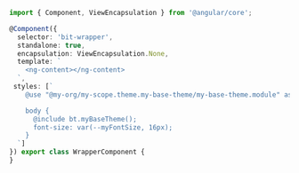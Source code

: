 ```ts
import { Component, ViewEncapsulation } from '@angular/core';

@Component({
  selector: 'bit-wrapper',
  standalone: true,
  encapsulation: ViewEncapsulation.None,
  template: `
    <ng-content></ng-content>
  `,
 styles: [`
    @use "@my-org/my-scope.theme.my-base-theme/my-base-theme.module" as bt;

    body {
      @include bt.myBaseTheme();
      font-size: var(--myFontSize, 16px);
    }
  `]
}) export class WrapperComponent {
}
```
